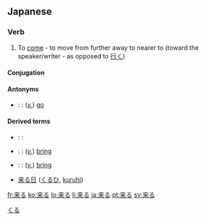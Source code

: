 ==Japanese==
{{ja-kanjitab|来}}

===Verb===
{{ja-verb|kk|type=3|hira=くる|rom=kuru}}

# To [[come]] - to move from further away to nearer to (toward the speaker/writer - as opposed to [[行く]])

====Conjugation====
{{ja-kuru|||}}

====Antonyms====
* {{ja}}: {{t+|ja|行く|tr=[[いく]], [[iku]]|sc=Jpan}}: (''[[verb|v.]]'') [[go]]

====Derived terms====
* {{ja}}: {{t|ja|迫り来る|tr=[[せまりくる]], [[semarikuru]]|sc=Jpan}}:
* {{ja}}: {{t|ja|持って来る|tr=[[もってくる]], [[mottekuru]]|sc=Jpan}}: (''[[verb|v.]]'') [[bring]] {{qualifier|the objective is thing}}
* {{ja}}: {{t|ja|連れて来る|tr=[[つれてくる]], [[tsuretekuru]]|sc=Jpan}}: (''[[verb|v.]]'') [[bring]] {{qualifier|the objective is person}}
* [[来る日]] ([[くるひ]], [[kuruhi]])

[[Category:1000 Japanese basic words|くる]]

[[fr:来る]]
[[ko:来る]]
[[lo:来る]]
[[li:来る]]
[[ja:来る]]
[[pt:来る]]
[[sv:来る]]